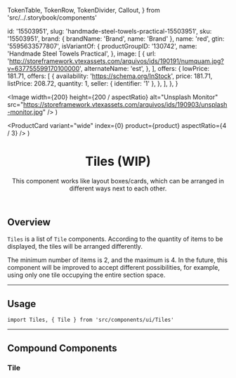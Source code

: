   TokenTable,
  TokenRow,
  TokenDivider,
  Callout,
} from 'src/../.storybook/components'




  id: '15503951',
  slug: 'handmade-steel-towels-practical-15503951',
  sku: '15503951',
  brand: { brandName: 'Brand', name: 'Brand' },
  name: 'red',
  gtin: '5595633577807',
  isVariantOf: {
    productGroupID: '130742',
    name: 'Handmade Steel Towels Practical',
  },
  image: [
    {
      url: 'http://storeframework.vtexassets.com/arquivos/ids/190191/numquam.jpg?v=637755599170100000',
      alternateName: 'est',
    },
  ],
  offers: {
    lowPrice: 181.71,
    offers: [
      {
        availability: 'https://schema.org/InStock',
        price: 181.71,
        listPrice: 208.72,
        quantity: 1,
        seller: { identifier: '1' },
      },
    ],
  },
}

  <Image
    width={200}
    height={200 / aspectRatio}
    alt="Unsplash Monitor"
    src="https://storeframework.vtexassets.com/arquivos/ids/190903/unsplash-monitor.jpg"
  />
)

  <ProductCard variant="wide" index={0} product={product} aspectRatio={4 / 3} />
)

<Meta component={Tiles} title="Molecules/Tiles" />

<header>

# Tiles (WIP)

This component works like layout boxes/cards, which can be arranged in different ways next to each other.

</header>

## Overview

<code>Tiles</code> is a list of <code>Tile</code> components. According to the quantity
of items to be displayed, the tiles will be arranged differently.

<Callout>
  The minimum number of items is 2, and the maximum is 4. In the future, this
  component will be improved to accept different possibilities, for example,
  using only one tile occupying the entire section space.
</Callout>

---

## Usage

`import Tiles, { Tile } from 'src/components/ui/Tiles'`

<Canvas>
  <Story name="Usage--2-Tiles">
    <Tiles>
      <Tile>
        <MDXCustomImage aspectRatio={4 / 3} />
      </Tile>
      <Tile>
        <MDXCustomImage aspectRatio={4 / 3} />
      </Tile>
    </Tiles>
  </Story>
</Canvas>

<Canvas>
  <Story name="Usage--3-Tiles">
    <SessionProvider initialState={{}}>
      <Tiles>
        <Tile>
          <MDXProductCard product={product} />
        </Tile>
        <Tile>
          <MDXCustomImage />
        </Tile>
        <Tile>
          <MDXCustomImage />
        </Tile>
      </Tiles>
    </SessionProvider>
  </Story>
</Canvas>

<Canvas>
  <Story name="Usage--4-Tiles">
    <Tiles>
      <Tile>
        <MDXCustomImage />
      </Tile>
      <Tile>
        <MDXCustomImage />
      </Tile>
      <Tile>
        <MDXCustomImage />
      </Tile>
      <Tile>
        <MDXCustomImage />
      </Tile>
    </Tiles>
  </Story>
</Canvas>

<TokenTable>
  <TokenRow token="--fs-tiles-gap-mobile" value="var(--fs-grid-gap-2)" />
  <TokenRow token="--fs-tiles-gap-tablet" value="var(--fs-grid-gap-3)" />
</TokenTable>

---

## Compound Components

### Tile

<TokenTable>
  <TokenRow token="--fs-tiles-tile-min-width" value="9rem" />
  <TokenRow token="--fs-tiles-tile-height-mobile" value="24rem" />
  <TokenRow token="--fs-tiles-tile-height-tablet" value="28rem" />
  <TokenDivider />
  <TokenRow
    token="--fs-tiles-tile-border-radius"
    value="var(--fs-border-radius)"
  />
</TokenTable>
